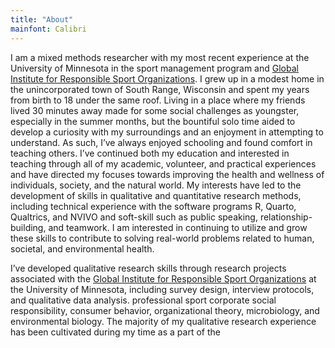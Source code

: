 ```yaml
---
title: "About"
mainfont: Calibri
---
```


I am a mixed methods researcher with my most recent experience at the University of Minnesota in the sport management program and [Global Institute for Responsible Sport Organizations](https://girso.umn.edu). I grew up in a modest home in the unincorporated town of South Range, Wisconsin and spent my years from birth to 18 under the same roof. Living in a place where my friends lived 30 minutes away made for some social challenges as youngster, especially in the summer months, but the bountiful solo time aided to develop a curiosity with my surroundings and an enjoyment in attempting to understand. As such, I've always enjoyed schooling and found comfort in teaching others. I've continued both my education and interested in teaching through all of my academic, volunteer, and practical experiences and have directed my focuses towards improving the health and wellness of individuals, society, and the natural world. My interests have led to the development of skills in qualitative and quantitative research methods, including technical experience with the software programs R, Quarto, Qualtrics, and NVIVO and soft-skill such as public speaking, relationship-building, and teamwork. I am interested in continuing to utilize and grow these skills to contribute to solving real-world problems related to human, societal, and environmental health.

I've developed qualitative research skills through research projects associated with the [Global Institute for Responsible Sport Organizations](https://girso.umn.edu) at the University of Minnesota, including survey design, interview protocols, and qualitative data analysis.  professional sport corporate social responsibility, consumer behavior, organizational theory, microbiology, and environmental biology. The majority of my qualitative research experience has been cultivated during my time as a part of the 